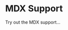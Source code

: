 # MDX Support

Try out the MDX support...

<CardGrid>
  <Card
    href="https://docs.astro.build/"
    title="Documentation"
    body="Learn how Astro works and explore the official API docs."
  />
</CardGrid>
